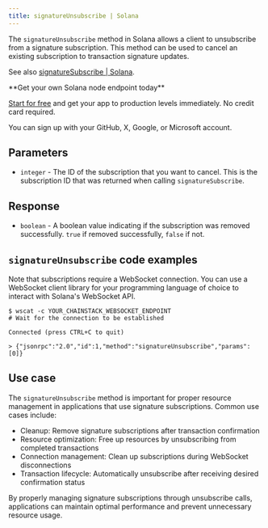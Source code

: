 ---
title: signatureUnsubscribe | Solana
---

The `signatureUnsubscribe` method in Solana allows a client to unsubscribe from a signature subscription. This method can be used to cancel an existing subscription to transaction signature updates.

See also [signatureSubscribe | Solana](/api-reference/signaturesubscribe-solana).

<Check>
**Get your own Solana node endpoint today**

[Start for free](https://console.chainstack.com/) and get your app to production levels immediately. No credit card required.

You can sign up with your GitHub, X, Google, or Microsoft account.
</Check>


## Parameters

* `integer` - The ID of the subscription that you want to cancel. This is the subscription ID that was returned when calling `signatureSubscribe`.

## Response

* `boolean` - A boolean value indicating if the subscription was removed successfully. `true` if removed successfully, `false` if not.

## `signatureUnsubscribe` code examples

<Note>
Note that subscriptions require a WebSocket connection. You can use a WebSocket client library for your programming language of choice to interact with Solana's WebSocket API.
</Note>

```shell wscat
$ wscat -c YOUR_CHAINSTACK_WEBSOCKET_ENDPOINT
# Wait for the connection to be established

Connected (press CTRL+C to quit)

> {"jsonrpc":"2.0","id":1,"method":"signatureUnsubscribe","params":[0]}
```


## Use case

The `signatureUnsubscribe` method is important for proper resource management in applications that use signature subscriptions. Common use cases include:

* Cleanup: Remove signature subscriptions after transaction confirmation
* Resource optimization: Free up resources by unsubscribing from completed transactions
* Connection management: Clean up subscriptions during WebSocket disconnections
* Transaction lifecycle: Automatically unsubscribe after receiving desired confirmation status

By properly managing signature subscriptions through unsubscribe calls, applications can maintain optimal performance and prevent unnecessary resource usage.